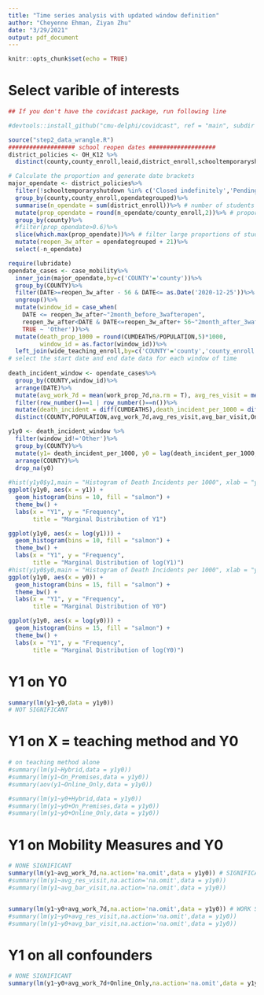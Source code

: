 ```yaml
---
title: "Time series analysis with updated window definition"
author: "Cheyenne Ehman, Ziyan Zhu"
date: "3/29/2021"
output: pdf_document
---
```


```r
knitr::opts_chunk$set(echo = TRUE)
```


# Select varible of interests

```r
## If you don't have the covidcast package, run following line

#devtools::install_github("cmu-delphi/covidcast", ref = "main", subdir = "R-packages/covidcast",dependencies = T)
```



```r
source("step2_data_wrangle.R")
################### school reopen dates ################### 
district_policies <- OH_K12 %>%
  distinct(county,county_enroll,leaid,district_enroll,schooltemporaryshutdown,opendategrouped,teachingmethod)

# Calculate the proportion and generate date brackets
major_opendate <- district_policies%>%
  filter(!schooltemporaryshutdown %in% c('Closed indefinitely','Pending','Unknown'))%>%
  group_by(county,county_enroll,opendategrouped)%>%
  summarise(n_opendate = sum(district_enroll))%>% # number of students under certain date for each county
  mutate(prop_opendate = round(n_opendate/county_enroll,2))%>% # proportion
  group_by(county)%>%
  #filter(prop_opendate>0.6)%>% 
  slice(which.max(prop_opendate))%>% # filter large proportions of students with same reopen dates #can be replaced with # slice(which.max(prop_opendate))#
  mutate(reopen_3w_after = opendategrouped + 21)%>%
  select(-n_opendate)
```


```r
require(lubridate)
opendate_cases <- case_mobility%>%
  inner_join(major_opendate,by=c('COUNTY'='county'))%>%
  group_by(COUNTY)%>%
  filter(DATE>=reopen_3w_after - 56 & DATE<= as.Date('2020-12-25'))%>%
  ungroup()%>%
  mutate(window_id = case_when(
    DATE <= reopen_3w_after~"2month_before_3wafteropen",
    reopen_3w_after<DATE & DATE<=reopen_3w_after+ 56~"2month_after_3wafteropen",
    TRUE ~ 'Other'))%>%
  mutate(death_prop_1000 = round(CUMDEATHS/POPULATION,5)*1000,
         window_id = as.factor(window_id))%>%
  left_join(wide_teaching_enroll,by=c('COUNTY'='county','county_enroll'))
# select the start date and end date data for each window of time
  
death_incident_window <- opendate_cases%>%
  group_by(COUNTY,window_id)%>%
  arrange(DATE)%>%
  mutate(avg_work_7d = mean(work_prop_7d,na.rm = T), avg_res_visit = mean(res_visit_prop,na.rm = T),avg_bar_visit = mean(bar_visit_prop,na.rm = T) )%>%
  filter(row_number()==1 | row_number()==n())%>%
  mutate(death_incident = diff(CUMDEATHS),death_incident_per_1000 = diff(CUMDEATHS)*1000/POPULATION)%>%
  distinct(COUNTY,POPULATION,avg_work_7d,avg_res_visit,avg_bar_visit,Online_Only,On_Premises,Hybrid,death_incident,death_incident_per_1000,window_id)
```


```r
y1y0 <- death_incident_window %>%
  filter(window_id!='Other')%>%
  group_by(COUNTY)%>%
  mutate(y1= death_incident_per_1000, y0 = lag(death_incident_per_1000,n=1))%>%
  arrange(COUNTY)%>%
  drop_na(y0) 
 
#hist(y1y0$y1,main = "Histogram of Death Incidents per 1000", xlab = "y1")
ggplot(y1y0, aes(x = y1)) + 
  geom_histogram(bins = 10, fill = "salmon") + 
  theme_bw() + 
  labs(x = "Y1", y = "Frequency",
       title = "Marginal Distribution of Y1")

ggplot(y1y0, aes(x = log(y1))) + 
  geom_histogram(bins = 10, fill = "salmon") + 
  theme_bw() + 
  labs(x = "Y1", y = "Frequency",
       title = "Marginal Distribution of log(Y1)")
#hist(y1y0$y0,main = "Histogram of Death Incidents per 1000", xlab = "y0")
ggplot(y1y0, aes(x = y0)) + 
  geom_histogram(bins = 15, fill = "salmon") + 
  theme_bw() + 
  labs(x = "Y1", y = "Frequency",
       title = "Marginal Distribution of Y0")

ggplot(y1y0, aes(x = log(y0))) + 
  geom_histogram(bins = 15, fill = "salmon") + 
  theme_bw() + 
  labs(x = "Y1", y = "Frequency",
       title = "Marginal Distribution of log(Y0)")
```

# Y1 on Y0

```r
summary(lm(y1~y0,data = y1y0))
# NOT SIGNIFICANT
```

# Y1 on X = teaching method and Y0

```r
# on teaching method alone
#summary(lm(y1~Hybrid,data = y1y0))
#summary(lm(y1~On_Premises,data = y1y0))
#summary(aov(y1~Online_Only,data = y1y0))

#summary(lm(y1~y0+Hybrid,data = y1y0))
#summary(lm(y1~y0+On_Premises,data = y1y0))
#summary(lm(y1~y0+Online_Only,data = y1y0))
```


# Y1 on Mobility Measures and Y0

```r
# NONE SIGNIFICANT
summary(lm(y1~avg_work_7d,na.action='na.omit',data = y1y0)) # SIGNIFICANT
#summary(lm(y1~avg_res_visit,na.action='na.omit',data = y1y0))
#summary(lm(y1~avg_bar_visit,na.action='na.omit',data = y1y0))


summary(lm(y1~y0+avg_work_7d,na.action='na.omit',data = y1y0)) # WORK SIGNIFICANT
#summary(lm(y1~y0+avg_res_visit,na.action='na.omit',data = y1y0))
#summary(lm(y1~y0+avg_bar_visit,na.action='na.omit',data = y1y0))
```

# Y1 on all confounders

```r
# NONE SIGNIFICANT
summary(lm(y1~y0+avg_work_7d+Online_Only,na.action='na.omit',data = y1y0))
```




